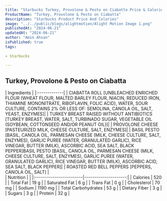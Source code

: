 ```yaml
---
title: "Starbucks Turkey, Provolone & Pesto on Ciabatta Price & Calories"
ProductName: "Turkey, Provolone & Pesto on Ciabatta" 
description: "Starbucks Product Price And Colories"
image: "../../public/blogs/alightmotion/Alight Motion Image 1.png"
publishedAt: "2024-06-21"
updatedAt: "2024-06-21"
author: "Amin Ahsan"
isPublished: true
tags:
 
- Starbucks
      
---
```


 
## Turkey, Provolone & Pesto on Ciabatta 
  
<div className="tables-container">
  <div className="table-wrapper">
    | Ingredients  |  
    |:-------------|
    | CIABATTA ROLL [UNBLEACHED ENRICHED FLOUR (WHEAT FLOUR, MALTED BARLEY FLOUR, NIACIN, REDUCED IRON, THIAMINE MONONITRATE, RIBOFLAVIN, FOLIC ACID), WATER, SOUR CULTURE, CONTAINS 2% OR LESS OF: SEMOLINA, CANOLA OIL, SALT, YEAST, ENZYMES]|
    | TURKEY BREAST RAISED WITHOUT ANTIBIOTICS [TURKEY BREAST, WATER, SALT, TURBINADO SUGAR, VEGETABLE OIL (SOYBEAN, COTTONSEED AND/OR PEANUT OIL)]|
    | PROVOLONE CHEESE [PASTEURIZED MILK, CHEESE CULTURE, SALT, ENZYMES]|
    | BASIL PESTO [BASIL, CANOLA OIL, PARMESAN CHEESE (MILK, CHEESE CULTURE, SALT, ENZYMES), GARLIC PUREE (WATER, GRANULATED GARLIC), RICE VINEGAR, BUTTER (MILK), ASCORBIC ACID, SEA SALT, BLACK PEPPER]BASIL PESTO [BASIL, CANOLA OIL, PARMESAN CHEESE (MILK, CHEESE CULTURE, SALT, ENZYMES), GARLIC PUREE (WATER, GRANULATED GARLIC), RICE VINEGAR, BUTTER (MILK), ASCORBIC ACID, SEA SALT, BLACK PEPPER]|
    | ROASTED RED BELL PEPPERS [PEPPERS, CANOLA OIL, SALT]  |
  </div>
  <div className="table-wrapper">
    | Nutrition               |                      |  
    |:------------------------|---------------------:|
    | Calories                | 520                  |
    | Total Fat               | 19 g                |
    | Saturated Fat           | 6 g                  |
    | Trans Fat               | 0 g                  |
    | Cholesterol             | 70 mg                |
    | Sodium                  | 1190 mg               |
    | Total Carbohydrates     | 53 g                 |
    | Dietary Fiber           | 3 g                  |
    | Sugars                  | 3 g                 |
    | Protein                 | 32 g                  |
  </div>
</div>
<style jsx>{`
  .tables-container {
    display: flex;
    flex-direction: row;
    gap: 30px;
  }
  .table-wrapper {
    width: 500px; /* Adjust as needed */
  }
  @media (max-width: 768px) {
    .tables-container {
      flex-direction: column;
      gap: 0px; /* Adjust as needed */
    }
    .table-wrapper {
      width: 100%; /* Adjust as needed */
    }
  }
`}</style>
